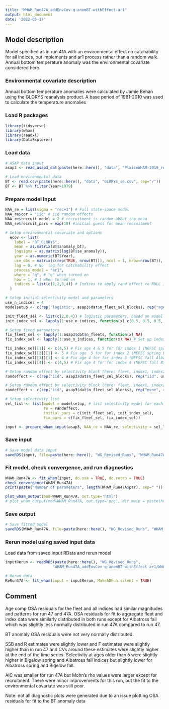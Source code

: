 ```yaml
---
title: "WHAM_Run47A_addEnvCov-q-anomBT-withEffect-ar1"
output: html_document
date: '2022-05-17'
---
```


## Model description
Model specified as in run 41A with an environmental effect on catchability for all indices, but implements and ar1 process rather than a random walk. Annual bottom temperature anomaly was the environmental covariate considered here.


### Environmental covariate description
Annual bottom temperature anomalies were calculated by Jamie Behan using the GLORYS reanalysis product. A base period of 1981-2010 was used to calculate the temperature anomalies 


### Load R packages
```r
library(tidyverse)
library(wham)
library(readxl)
library(DataExplorer)
```

### Load data
```r
# ASAP data input
asap3 <- read_asap3_dat(paste(here::here(), "data", "PlaiceWHAM-2019_revised_NEFSC-LW-WAA_splitNEFSC-BigUnit.DAT", sep="/"))

# Load environmental data 
BT <- read.csv(paste(here::here(), "data", "GLORYS_se.csv", sep="/"))
BT <- BT %>% filter(Year>1979)
```

### Prepare model input
```r
NAA_re = list(sigma = "rec+1") # Full state-space model
NAA_re$cor = "iid" # iid random effects
NAA_re$recruit_model = 2 # recruitment is random about the mean
NAA_re$recruit_pars = exp(10) #initial guess for mean recruitment

# Setup environmental covariate and options
  ecov <- list(
    label = "BT_GLORYS",
    mean = as.matrix(BT$anomaly_bt),
    logsigma = as.matrix(log(BT$se_anomaly)),
    year = as.numeric(BT$Year),
    use_obs = matrix(c(rep(TRUE, nrow(BT))), ncol = 1, nrow=nrow(BT)), # use all obs except the first 2 (no data 1979 and 1980, not full year of data in 1981) 
    lag = 0, # No  lag for catchability effect
    process_model = "ar1",
    where = "q", # "q" when turned on
    how = 1, # 1 when turned on
    indices = list(c(1,2,3,4)) # Indices to apply rand effect to NULL if not applying to an index (may want to exclude for Bigelow?)
  )

# Setup initial selectivity model and parameters
use_n_indices = 4
modelsetup <- c(rep("logistic", asap3$dat$n_fleet_sel_blocks), rep("age-specific", use_n_indices))

init_fleet_sel <- list(c(2,0.4)) # logistic parameters, based on model type
init_index_sel <- lapply(1:use_n_indices, function(x) c(0.5, 0.5, 0.5, 1, 1, 0.5, 0.5, 0.5, 0.5, 0.5, 0.5))

# Setup fixed parameters
fix_fleet_sel <- lapply(1:asap3$dat$n_fleets, function(x) NA) 
fix_index_sel <- lapply(1:use_n_indices, function(x) NA) # Set up index object

fix_index_sel[[1]] <- c(4,5) # Fix age 4 & 5 for for index 1 (NEFSC spring Albatross)
fix_index_sel[[2]][1] <- 5 # Fix age  5 for for index 2 (NEFSC spring Bigelow)
fix_index_sel[[3]][1] <- 4 # Fix age 4 for for index 3 (NEFSC fall Albatross)
fix_index_sel[[4]] <- c(4,5) # Fix age 4 for for index 4 (NEFSC fall Bigelow)

# Setup random effect by selectivity block (here: fleet, index1, index2)
randeffect <- c(rep("iid", asap3$dat$n_fleet_sel_blocks), rep("iid", use_n_indices))

# Setup random effect by selectivity block (here: fleet, index1, index2, index3, index4)
randeffect <- c(rep("iid", asap3$dat$n_fleet_sel_blocks), rep("none", 4)) # Don't include selectivity random effects for any surveys 

# Setup selectivity list
sel_list <- list(model = modelsetup, # list selectivity model for each fleet and index
                 re = randeffect,
                 initial_pars = c(init_fleet_sel, init_index_sel),
                 fix_pars = c(fix_fleet_sel, fix_index_sel))

input <- prepare_wham_input(asap3, NAA_re = NAA_re, selectivity = sel_list, ecov=ecov, model_name = "WHAM_Run47A") 
```

### Save input
```r
# Save model data input
saveRDS(input, file=paste(here::here(), "WG_Revised_Runs", "WHAM_Run47A_addEnvCov-q-anomBT-withEffect-ar1", "WHAM_Run47A_input.rds", sep="/"))
```

### Fit model, check convergence, and run diagnostics
```r
WHAM_Run47A <- fit_wham(input, do.osa = TRUE, do.retro = TRUE) 
check_convergence(WHAM_Run47A)
print(paste("Number of parameters", length(WHAM_Run47A$par), sep=" "))

plot_wham_output(mod=WHAM_Run47A, out.type='html')
# plot_wham_output(mod=WHAM_Run47A, out.type='png', dir.main = paste(here::here(), "WHAM_Run47A", sep="/"))
```

### Save output
```r
# Save fitted model
saveRDS(WHAM_Run47A, file=paste(here::here(), "WG_Revised_Runs", "WHAM_Run47A_addEnvCov-q-anomBT-withEffect-ar1", "WHAM_Run47A_model.rds", sep="/"))
```

### Rerun model using saved input data
Load data from saved input RData and rerun model
```r
inputRerun <- readRDS(paste(here::here(), "WG_Revised_Runs",
                     "WHAM_Run47A_addEnvCov-q-anomBT-withEffect-ar1/WHAM_Run47A_input.rds", sep="/"))

# Rerun data
ReRun47A <- fit_wham(input = inputRerun, MakeADFun.silent = TRUE)
```

## Comment
Age comp OSA residuals for the fleet and all indices had similar magnitudes and patterns for run 47 and 47A. OSA residuals for fit to aggregate fleet and index data were similarly distributed in both runs except for Albatross fall which was slightly less normally distributed in run 47A compared to run 47.

BT anomaly OSA residuals were not very normally distributed.

SSB and R estimates were slightly lower and F estimates were slightly higher than in run 47 and CVs around these estimates were slightly higher at the end of the time series. Selectivity at ages older than 5 were slightly higher in Bigelow spring and Albatross fall indices but slightly lower for Albatross spring and Bigelow fall. 

AIC was smaller for run 47A  but Mohn's rho values were larger except for recruitment. There were minor improvements for this run, but the fit to the environmental covariate was still poor.

Note: not all diagnostic plots were generated due to an issue plotting OSA residuals for fit to the BT anomaly data